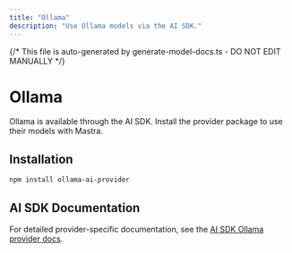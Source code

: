 ```yaml
---
title: "Ollama"
description: "Use Ollama models via the AI SDK."
---
```


{/* This file is auto-generated by generate-model-docs.ts - DO NOT EDIT MANUALLY */}

# Ollama

Ollama is available through the AI SDK. Install the provider package to use their models with Mastra.

## Installation

```bash
npm install ollama-ai-provider
```

## AI SDK Documentation

For detailed provider-specific documentation, see the [AI SDK Ollama provider docs](https://ai-sdk.dev/providers/community-providers/ollama).
